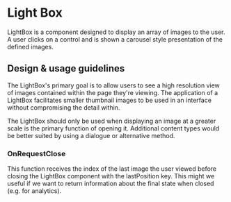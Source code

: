 
<Meta title="Components/Images and Icons/LightBox" component={LightBox} />

# Light Box

LightBox is a component designed to display an array of images to the user. A
user clicks on a control and is shown a carousel style presentation of the
defined images.

## Design & usage guidelines

The LightBox's primary goal is to allow users to see a high resolution view of
images contained within the page they're viewing. The application of a LightBox
facilitates smaller thumbnail images to be used in an interface without
compromising the detail within.

The LightBox should only be used when displaying an image at a greater scale is
the primary function of opening it. Additional content types would be better
suited by using a dialogue or alternative method.

### OnRequestClose

This function receives the index of the last image the user viewed before
closing the LightBox component with the lastPosition key. This might we useful
if we want to return information about the final state when closed (e.g. for
analytics).
